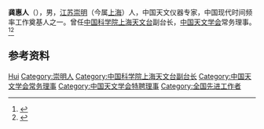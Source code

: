 '''龚惠人'''（{{bd|1904年||1995年|}}），男，[[江苏|江苏]][[崇明县|崇明]]（今属[[上海|上海]]）人，中国天文仪器专家，中国现代时间频率工作奠基人之一。曾任[[中国科学院上海天文台|中国科学院上海天文台]]副台长，[[中国天文学会|中国天文学会]]常务理事。<ref>{{cite book|title=中囯人名大辞典·当代人物卷|author=廖盖隆等编|year=1990|publisher=上海辞书出版社|location=上海|page=}}</ref><ref>{{Cite book|title=中国科学技术专家传略 • 理学编 天文学卷 一|author=中国科学技术协会编|publisher=中国科学技术出版社|year=2005|isbn=|location=北京|pages=}}</ref>

== 参考资料 ==
{{reflist}}

{{中国人物小作品}}
{{Navboxes
| title  = 龚惠人在[[中国天文学会|中国天文学会]]的职务
| list1  =
{{中国天文学会第三届理事会}}
{{中国天文学会第四届理事会}}
}}

{{Authority control}}
{{DEFAULTSORT:Gong龚}}
[[Category:龚姓|Hui]]
[[Category:崇明人|Category:崇明人]]
[[Category:中国科学院上海天文台副台长|Category:中国科学院上海天文台副台长]]
[[Category:中国天文学会常务理事|Category:中国天文学会常务理事]]
[[Category:中国天文学会特聘理事|Category:中国天文学会特聘理事]]
[[Category:全国先进工作者|Category:全国先进工作者]]